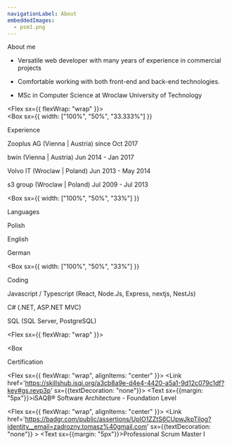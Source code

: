 ```yaml
---
navigationLabel: About
embeddedImages:
  - psm1.png
---
```


<Heading as='h2' variant='styles.h2'>About me</Heading>

- Versatile web developer with many years of experience in commercial projects

- Comfortable working with both front-end and back-end technologies. 

- MSc in Computer Science at Wroclaw University of Technology


 <Divider />
 <Divider />

<Flex sx={{ flexWrap: "wrap" }}>  
  <Box
    sx={{
      width: ["100%", "50%", "33.333%"]
    }}
  >          

  <Heading as='h2' variant='styles.h2'>Experience</Heading>

  <Text>Zooplus AG (Vienna | Austria)</Text>
  <Text variant='styles.small'>since Oct 2017 </Text>
  <Divider />

  <Text>bwin (Vienna | Austria)</Text>
  <Text variant='styles.small'>Jun 2014 - Jan 2017</Text>
  <Divider />

  <Text>Volvo IT (Wroclaw | Poland)</Text>
  <Text variant='styles.small'>Jun 2013 - May 2014</Text>
  <Divider />
  
  <Text>s3 group (Wroclaw | Poland)</Text>
  <Text variant='styles.small'>Jul 2009 - Jul 2013</Text>
  <Divider />
  <Divider />
  </Box>

  <Box
    sx={{
      width: ["100%", "50%", "33%"]
    }}
  >       

  <Heading as='h2' variant='styles.h2'>Languages</Heading> 

  <Text>Polish</Text>
  <Divider />

  <Text>English</Text>
  <Divider />

  <Text>German</Text>
  <Divider />
  <Divider />
  </Box>

  <Box
    sx={{
      width: ["100%", "50%", "33%"]
    }}
  >          

  <Heading as='h2' variant='styles.h2'>Coding</Heading>

  <Text>Javascript / Typescript</Text>
  <Text variant='styles.small'>(React, Node.Js, Express, nextjs, NestJs)</Text>
  <Divider />

  <Text>C# </Text>
  <Text variant='styles.small'>(.NET, ASP.NET MVC)</Text>
  <Divider />

  <Text>SQL </Text>
  <Text variant='styles.small'>(SQL Server, PostgreSQL)</Text>
  <Divider />

  </Box>

</Flex>

<Divider />
<Divider />

<Flex sx={{ flexWrap: "wrap" }}>  
  

  <Box
   
  >          

  <Heading as='h2' variant='styles.h2'>Certification</Heading>

  <Flex sx={{ flexWrap: "wrap", alignItems: "center" }}>
      <Link href='https://skillshub.isqi.org/a3cb8a9e-d4e4-4420-a5a1-9d12c079c1df?key#gs.revp3p'  sx={{textDecoration: "none"}}>
        <Text sx={{margin: "5px"}}>iSAQB® Software Architecture - Foundation Level</Text>
      </Link>
  </Flex>
  <Divider />

  <Flex sx={{ flexWrap: "wrap", alignItems: "center" }}>
      <Link href='https://badgr.com/public/assertions/UpIO1ZZtS6CUpwJkpTilog?identity__email=zadrozny.tomasz%40gmail.com' sx={{textDecoration: "none"}} >
        <Text sx={{margin: "5px"}}>Professional Scrum Master I</Text>
      </Link>
  </Flex>
  <Divider />

  </Box>

</Flex>
